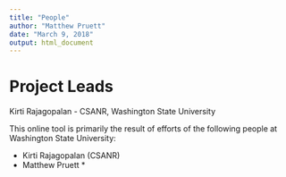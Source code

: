 ```yaml
---
title: "People"
author: "Matthew Pruett"
date: "March 9, 2018"
output: html_document
---
```


# Project Leads

Kirti Rajagopalan - CSANR, Washington State University


This online tool is primarily the result of efforts of the following people at Washington State University:

* Kirti Rajagopalan (CSANR) 
* Matthew Pruett *
